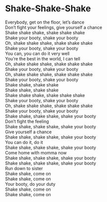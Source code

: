 # Shake-Shake-Shake

Everybody, get on the floor, let's dance  
Don't fight your feelings, give yourself a chance  
Shake shake shake, shake shake shake  
Shake your booty, shake your booty  
Oh, shake shake shake, shake shake shake  
Shake your booty, shake your booty  
You can, you can do it very well  
You're the best in the world, I can tell  
Oh, shake shake shake, shake shake shake  
Shake your booty, shake your booty  
Oh, shake shake shake, shake shake shake  
Shake your booty, shake your booty  
Shake shake, shake shake  
Shake shake, shake shake  
Shake shake shake, shake shake shake  
Shake your booty, shake your booty  
Oh, shake shake shake, shake shake shake  
Shake your booty, shake your booty  
Shake shake, shake shake, shake your booty  
Don't fight the feeling  
Shake shake, shake shake, shake your booty  
Give yourself a chance  
Shake shake, shake shake, shake your booty  
You can do it, do it  
Shake shake, shake shake, shake your booty  
Come home with momma now  
Shake shake, shake shake, shake your booty  
Shake shake, shake shake, shake your booty  
Run down to sister  
Shake shake, come on  
Shake shake, come on  
Your booty, do your duty  
Shake shake, come on  
Shake shake, come on
